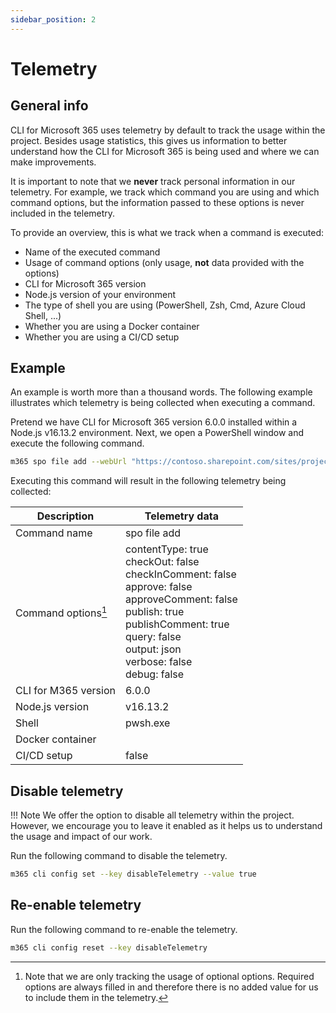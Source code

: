 ```yaml
---
sidebar_position: 2
---
```


# Telemetry

## General info

CLI for Microsoft 365 uses telemetry by default to track the usage within the project. Besides usage statistics, this gives us information to better understand how the CLI for Microsoft 365 is being used and where we can make improvements.

It is important to note that we **never** track personal information in our telemetry. For example, we track which command you are using and which command options, but the information passed to these options is never included in the telemetry.

To provide an overview, this is what we track when a command is executed:

- Name of the executed command
- Usage of command options (only usage, **not** data provided with the options)
- CLI for Microsoft 365 version
- Node.js version of your environment
- The type of shell you are using (PowerShell, Zsh, Cmd, Azure Cloud Shell, ...)
- Whether you are using a Docker container
- Whether you are using a CI/CD setup

## Example

An example is worth more than a thousand words. The following example illustrates which telemetry is being collected when executing a command.

Pretend we have CLI for Microsoft 365 version 6.0.0 installed within a Node.js v16.13.2 environment. Next, we open a PowerShell window and execute the following command.

```sh
m365 spo file add --webUrl "https://contoso.sharepoint.com/sites/project-x" --folder "/sites/project-x/Shared Documents" --path "C:\MS365.jpg" --contentType "Picture" --publish --publishComment "Lorem ipsum"
```

Executing this command will result in the following telemetry being collected:

Description | Telemetry data
----- | -----
Command name | spo file add
Command options[^1] | contentType: true<br />checkOut: false<br />checkInComment: false<br />approve: false<br />approveComment: false<br />publish: true<br />publishComment: true<br />query: false<br />output: json<br />verbose: false<br />debug: false
CLI for M365 version | 6.0.0
Node.js version | v16.13.2
Shell | pwsh.exe
Docker container | 
CI/CD setup | false

## Disable telemetry

!!! Note
    We offer the option to disable all telemetry within the project. However, we encourage you to leave it enabled as it helps us to understand the usage and impact of our work.

Run the following command to disable the telemetry.

```sh
m365 cli config set --key disableTelemetry --value true
```

## Re-enable telemetry

Run the following command to re-enable the telemetry.

```sh
m365 cli config reset --key disableTelemetry
```

[^1]: Note that we are only tracking the usage of optional options. Required options are always filled in and therefore there is no added value for us to include them in the telemetry.
